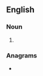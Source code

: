 ==English==

===Noun===
{{head|en|noun form}}

# {{plural of|riveter|lang=en}}

===Anagrams===
* {{anagrams|en|a=eeirrstv|restrive|reverist|riverets}}